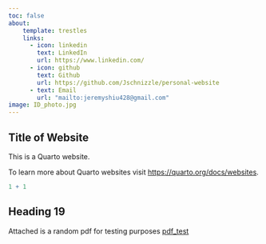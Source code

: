 ```yaml
---
toc: false
about:
    template: trestles
    links:
      - icon: linkedin
        text: LinkedIn
        url: https://www.linkedin.com/
      - icon: github
        text: Github
        url: https://github.com/Jschnizzle/personal-website
      - text: Email
        url: "mailto:jeremyshiu428@gmail.com"
image: ID_photo.jpg
---
```


## Title of Website

This is a Quarto website.

To learn more about Quarto websites visit <https://quarto.org/docs/websites>.

```r
1 + 1
```

## Heading 19
Attached is a random pdf for testing purposes [pdf_test](/docs/pdf_test/Jaromir Malek, Egyptian Art (1).pdf "Jaromir Malek, Egyptian Art (1).pdf") 
